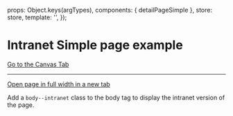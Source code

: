 
<Meta of={IntranetPageSimpleStories} />

  props: Object.keys(argTypes),
  components: { detailPageSimple },
  store: store,
  template: '<detailPageSimple :isIntranet="true" />',
});

# Intranet Simple page example

<a href="?path=/story/pages-intranet-detail-page-simple--example">Go to the Canvas Tab</a>

***

<a href="?id=pages-intranet-detail-page-simple--example" target="_blank">Open page in full width in a new tab</a>

Add a `body--intranet` class to the body tag to display the intranet version of the page.

<Canvas>
  <Story of={IntranetPageSimpleStories.Example} />
</Canvas>
